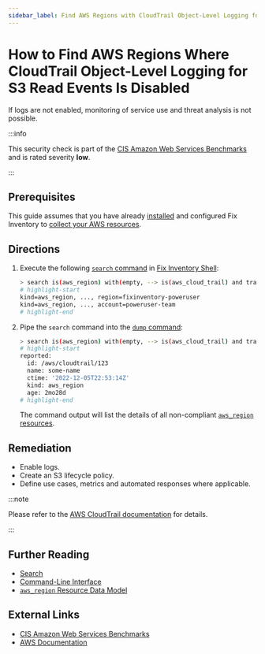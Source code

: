 ```yaml
---
sidebar_label: Find AWS Regions with CloudTrail Object-Level Logging for S3 Read Events Disabled
---
```


# How to Find AWS Regions Where CloudTrail Object-Level Logging for S3 Read Events Is Disabled

If logs are not enabled, monitoring of service use and threat analysis is not possible.

:::info

This security check is part of the [CIS Amazon Web Services Benchmarks](https://cisecurity.org/benchmark/amazon_web_services) and is rated severity **low**.

:::

## Prerequisites

This guide assumes that you have already [installed](../../../getting-started/install/index.mdx) and configured Fix Inventory to [collect your AWS resources](../../../how-to-guides/data-sources/collect-aws-resource-data.mdx).

## Directions

1. Execute the following [`search` command](../../../reference/cli/search.mdx) in [Fix Inventory Shell](../../../reference/components/shell.mdx):

   ```bash
   > search is(aws_region) with(empty, --> is(aws_cloud_trail) and trail_has_custom_event_selectors=true and trail_event_selectors[*].field_selectors.eventCategory.equals[*]=Data and trail_event_selectors[*].field_selectors.`resources.type`.equals[*]=AWS::S3::Object and trail_event_selectors[*].field_selectors.readOnly.equals[*]!="true")
   # highlight-start
   ​kind=aws_region, ..., region=fixinventory-poweruser
   ​kind=aws_region, ..., account=poweruser-team
   # highlight-end
   ```

2. Pipe the `search` command into the [`dump` command](../../../reference/cli/dump.mdx):

   ```bash
   > search is(aws_region) with(empty, --> is(aws_cloud_trail) and trail_has_custom_event_selectors=true and trail_event_selectors[*].field_selectors.eventCategory.equals[*]=Data and trail_event_selectors[*].field_selectors.`resources.type`.equals[*]=AWS::S3::Object and trail_event_selectors[*].field_selectors.readOnly.equals[*]!="true") | dump
   # highlight-start
   ​reported:
   ​  id: /aws/cloudtrail/123
   ​  name: some-name
   ​  ctime: '2022-12-05T22:53:14Z'
   ​  kind: aws_region
   ​  age: 2mo28d
   # highlight-end
   ```

   The command output will list the details of all non-compliant [`aws_region` resources](../../../reference/unified-data-model/aws.mdx#aws_region).

## Remediation

- Enable logs.
- Create an S3 lifecycle policy.
- Define use cases, metrics and automated responses where applicable.

:::note

Please refer to the [AWS CloudTrail documentation](https://docs.aws.amazon.com/AmazonS3/latest/userguide/enable-cloudtrail-logging-for-s3.html) for details.

:::

## Further Reading

- [Search](../../../reference/search/index.mdx)
- [Command-Line Interface](../../../reference/cli/index.mdx)
- [`aws_region` Resource Data Model](../../../reference/unified-data-model/aws.mdx#aws_region)

## External Links

- [CIS Amazon Web Services Benchmarks](https://cisecurity.org/benchmark/amazon_web_services)
- [AWS Documentation](https://docs.aws.amazon.com/AmazonS3/latest/userguide/enable-cloudtrail-logging-for-s3.html)
